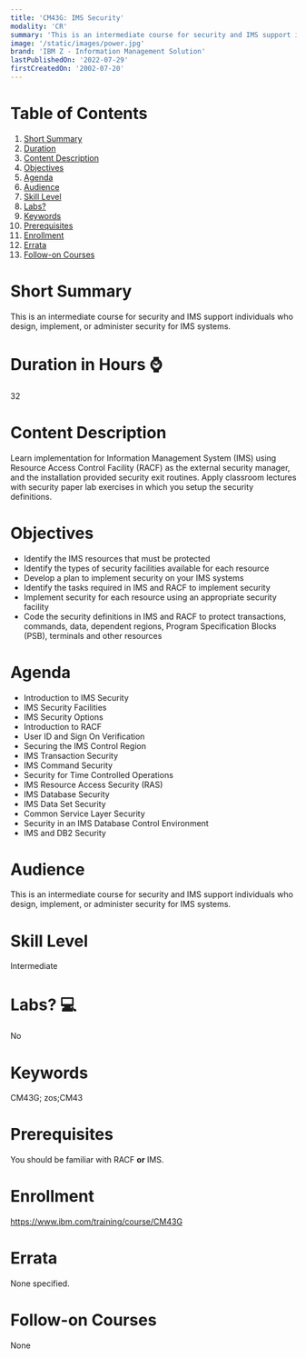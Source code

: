 ```yaml
---
title: 'CM43G: IMS Security'
modality: 'CR'
summary: 'This is an intermediate course for security and IMS support individuals who design, implement, or administer security for IMS systems. '
image: '/static/images/power.jpg'
brand: 'IBM Z - Information Management Solution'
lastPublishedOn: '2022-07-29'
firstCreatedOn: '2002-07-20'
---
```

# Table of Contents
1.  [Short Summary](#short-summary)
2.  [Duration](#duration-in-hours-)
3.  [Content Description](#content-description)
4.  [Objectives](#objectives)
5.  [Agenda](#agenda)
6.  [Audience](#audience)
7.  [Skill Level](#skill-level)
8.  [Labs?](#labs-)
9.  [Keywords](#keywords)
10. [Prerequisites](#prerequisites)
11. [Enrollment](#enrollment)
12. [Errata](#errata)
13. [Follow-on Courses](#follow-on-courses)

# Short Summary
This is an intermediate course for security and IMS support individuals who design, implement, or administer security for IMS systems. 

# Duration in Hours ⌚
32

# Content Description
Learn implementation for Information Management System (IMS) using Resource Access Control Facility (RACF) as the external security manager, and the installation provided security exit routines. Apply classroom lectures with security paper lab exercises in which you setup the security definitions.



# Objectives
* Identify the IMS resources that must be protected
* Identify the types of security facilities available for each resource
* Develop a plan to implement security on your IMS systems
* Identify the tasks required in IMS and RACF to implement security
* Implement security for each resource using an appropriate security facility
* Code the security definitions in IMS and RACF to protect transactions, commands, data, dependent regions, Program Specification Blocks (PSB), terminals and other resources


# Agenda
* Introduction to IMS Security
* IMS Security Facilities
* IMS Security Options
* Introduction to RACF
* User ID and Sign On Verification
* Securing the IMS Control Region
* IMS Transaction Security
* IMS Command Security
* Security for Time Controlled Operations
* IMS Resource Access Security (RAS)
* IMS Database Security
* IMS Data Set Security
* Common Service Layer Security
* Security in an IMS Database Control Environment
* IMS and DB2 Security


# Audience
This is an intermediate course for security and IMS support individuals who design, implement, or administer security for IMS systems.



# Skill Level
Intermediate        

# Labs? 💻
No

# Keywords
CM43G; zos;CM43

# Prerequisites
You should be familiar with RACF **or** IMS.



# Enrollment
https://www.ibm.com/training/course/CM43G

# Errata
None specified.

# Follow-on Courses
None

